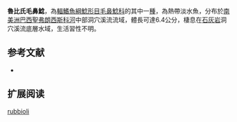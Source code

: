 {{Speciesbox
| name = 魯比氏毛鼻鯰
| image = 
| image_width = 
| status = NE
| status_system = IUCN3.1
| genus = Trichomycterus
| species = rubbioli
| authority = [[Bichuette_&_Rizzato|Bichuette & Rizzato]], 2012
| synonyms =  
}}

'''魯比氏毛鼻鯰'''，為[[輻鰭魚綱|輻鰭魚綱]][[鯰形目|鯰形目]][[毛鼻鯰科|毛鼻鯰科]]的其中一[[種|種]]，為熱帶淡水魚，分布於[[南美洲|南美洲]][[巴西|巴西]][[聖弗朗西斯科河|聖弗朗西斯科河]]中部洞穴溪流流域，體長可達6.4公分，棲息在[[石灰岩|石灰岩]]洞穴溪流底層水域，生活習性不明。

==参考文献==
*{{FishBase_species|genus=Trichomycterus|species|rubbioli|year=2014|month=11}}

== 扩展阅读 ==
{{refbegin}}
{{wikispecies-inline|Trichomycterus rubbioli|魯比氏毛鼻鯰}}
{{refend}}
{{Taxonbar|from=Q18463772}}

[[Category:毛鼻鯰属|rubbioli]]


{{鯰形目小作品}}
